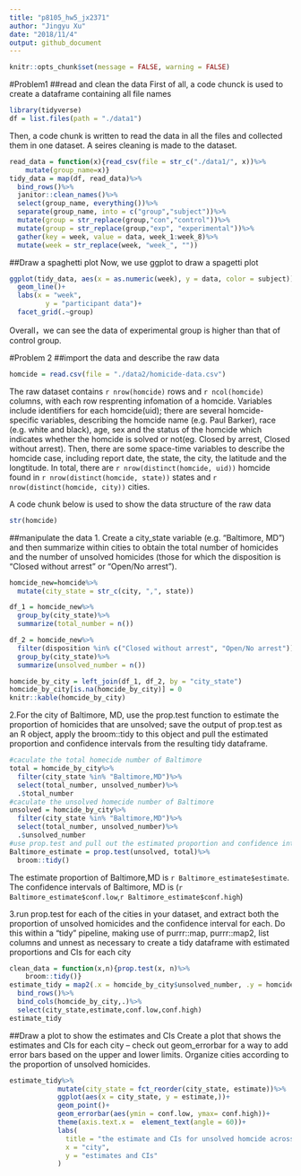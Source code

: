 ```yaml
---
title: "p8105_hw5_jx2371"
author: "Jingyu Xu"
date: "2018/11/4"
output: github_document
---
```

```r
knitr::opts_chunk$set(message = FALSE, warning = FALSE)
```

#Problem1
##read and clean the data
First of all, a code chunck is used to create a dataframe containing all file names 
```r
library(tidyverse)
df = list.files(path = "./data1")
```

Then, a code chunk is written to read the data in all the files and collected them in one dataset. A seires cleaning is made to the dataset.
```r
read_data = function(x){read_csv(file = str_c("./data1/", x))%>%
    mutate(group_name=x)}
tidy_data = map(df, read_data)%>%
  bind_rows()%>%
  janitor::clean_names()%>%
  select(group_name, everything())%>%
  separate(group_name, into = c("group","subject"))%>%
  mutate(group = str_replace(group,"con","control"))%>%
  mutate(group = str_replace(group,"exp", "experimental"))%>%
  gather(key = week, value = data, week_1:week_8)%>%
  mutate(week = str_replace(week, "week_", ""))
```

##Draw a spaghetti plot
Now, we use ggplot to draw a spagetti plot
```r
ggplot(tidy_data, aes(x = as.numeric(week), y = data, color = subject))+
  geom_line()+
  labs(x = "week", 
         y = "participant data")+
  facet_grid(.~group)

```

Overall，we can see the data of experimental group is higher than that of control group.

#Problem 2
##import the data and describe the raw data
```r
homcide = read.csv(file = "./data2/homicide-data.csv")
```
The raw dataset contains `r nrow(homcide)` rows and `r ncol(homcide)` columns, with each row resprenting infomation of a homcide. Variables include identifiers for each homcide(uid); there are several homcide-specific variables, describing the homcide name (e.g. Paul Barker), race (e.g. white and black), age, sex and the status of the homcide which indicates whether the homcide is solved or not(eg. Closed by arrest, Closed without arrest). Then, there are some space-time variables to describe the homcide case, including report date, the state, the city, the latitude and the longtitude. In total, there are `r nrow(distinct(homcide, uid))` homcide found in `r nrow(distinct(homcide, state))` states and `r nrow(distinct(homcide, city))` cities.

A code chunk below is used to show the data structure of the raw data
```r
str(homcide)
```


##manipulate the data 
1. Create a city_state variable (e.g. “Baltimore, MD”) and then summarize within cities to obtain the total number of homicides and the number of unsolved homicides (those for which the disposition is “Closed without arrest” or “Open/No arrest”).
```r
homcide_new=homcide%>%
  mutate(city_state = str_c(city, ",", state))
```

```r
df_1 = homcide_new%>%
  group_by(city_state)%>%
  summarize(total_number = n())

df_2 = homcide_new%>%
  filter(disposition %in% c("Closed without arrest", "Open/No arrest"))%>%
  group_by(city_state)%>%
  summarize(unsolved_number = n())

homcide_by_city = left_join(df_1, df_2, by = "city_state")
homcide_by_city[is.na(homcide_by_city)] = 0
knitr::kable(homcide_by_city)
```

2.For the city of Baltimore, MD, use the prop.test function to estimate the proportion of homicides that are unsolved; save the output of prop.test as an R object, apply the broom::tidy to this object and pull the estimated proportion and confidence intervals from the resulting tidy dataframe.
```r
#caculate the total homecide number of Baltimore
total = homcide_by_city%>%
  filter(city_state %in% "Baltimore,MD")%>%
  select(total_number, unsolved_number)%>%
  .$total_number
#caculate the unsolved homecide number of Baltimore
unsolved = homcide_by_city%>%
  filter(city_state %in% "Baltimore,MD")%>%
  select(total_number, unsolved_number)%>%
  .$unsolved_number
#use prop.test and pull out the estimated proportion and confidence intervals
Baltimore_estimate = prop.test(unsolved, total)%>%
  broom::tidy()
```
The estimate proportion of Baltimore,MD is `r Baltimore_estimate$estimate`. The confidence intervals of Baltimore, MD is (`r Baltimore_estimate$conf.low`,`r Baltimore_estimate$conf.high`) 

3.run prop.test for each of the cities in your dataset, and extract both the proportion of unsolved homicides and the confidence interval for each. Do this within a “tidy” pipeline, making use of purrr::map, purrr::map2, list columns and unnest as necessary to create a tidy dataframe with estimated proportions and CIs for each city
```r
clean_data = function(x,n){prop.test(x, n)%>%
    broom::tidy()}
estimate_tidy = map2(.x = homcide_by_city$unsolved_number, .y = homcide_by_city$total_number, ~clean_data(x =.x, n = .y))%>%
  bind_rows()%>%
  bind_cols(homcide_by_city,.)%>%
  select(city_state,estimate,conf.low,conf.high)
estimate_tidy
```

##Draw a plot to show the estimates and CIs
Create a plot that shows the estimates and CIs for each city – check out geom_errorbar for a way to add error bars based on the upper and lower limits. Organize cities according to the proportion of unsolved homicides.
```r
estimate_tidy%>%
            mutate(city_state = fct_reorder(city_state, estimate))%>%
            ggplot(aes(x = city_state, y = estimate,))+
            geom_point()+
            geom_errorbar(aes(ymin = conf.low, ymax= conf.high))+
            theme(axis.text.x =  element_text(angle = 60))+
            labs(
              title = "the estimate and CIs for unsolved homcide across the U.S.",
              x = "city",
              y = "estimates and CIs"
            )
```





